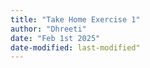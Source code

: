 ```yaml
---
title: "Take Home Exercise 1"
author: "Dhreeti"
date: "Feb 1st 2025"
date-modified: last-modified"
---
```


